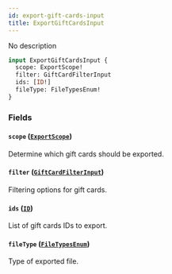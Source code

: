 ```yaml
---
id: export-gift-cards-input
title: ExportGiftCardsInput
---
```



No description

```graphql
input ExportGiftCardsInput {
  scope: ExportScope!
  filter: GiftCardFilterInput
  ids: [ID!]
  fileType: FileTypesEnum!
}
```


### Fields

#### `scope` ([`ExportScope`](../../../developer/api-reference/enums/export-scope))

Determine which gift cards should be exported.


#### `filter` ([`GiftCardFilterInput`](../../../developer/api-reference/inputs/gift-card-filter-input))

Filtering options for gift cards.


#### `ids` ([`ID`](../../../developer/api-reference/scalars/id))

List of gift cards IDs to export.


#### `fileType` ([`FileTypesEnum`](../../../developer/api-reference/enums/file-types-enum))

Type of exported file.




